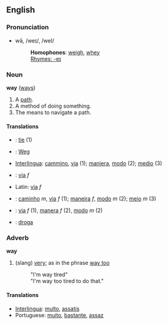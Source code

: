 ==English==
===Pronunciation===
*wā, /weɪ/, /weI/
*:'''Homophones''': [[weigh]], [[whey]]
*:[[Rhymes:English:-eɪ|Rhymes: -eɪ]]

===Noun===
'''way''' ([[ways]])

#A [[path]].
#A method of doing something.
#The means to navigate a path.

====Translations====
*{{it}}: [[tie]] (1)
*{{de}}: [[Weg]]
*[[Interlingua]]: [[cammino]], [[via]] (1); [[maniera]], [[modo]] (2); [[medio]] (3)
*{{it}}: [[via]]  ''f''
*Latin: [[via]] ''f''
*{{pt}}: [[caminho]] ''m'', [[via]] ''f'' (1); [[maneira]] ''f'', [[modo]] ''m'' (2); [[meio]] ''m'' (3)
*{{es}}: [[via]] ''f'' (1), [[manera]] ''f'' (2), [[modo]] ''m'' (2)
*{{pl}}: [[droga]]

===Adverb===
'''way'''

# (slang) [[very]]; as in the phrase [[way too]]
#:"I'm way tired"
#:"I'm way too tired to do that."

====Translations====
*[[Interlingua]]: [[multo]], [[assatis]]
*Portuguese: [[muito]], [[bastante]], [[assaz]]
